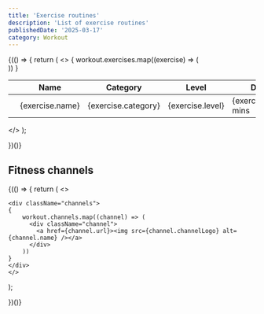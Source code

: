 ```yaml
---
title: 'Exercise routines'
description: 'List of exercise routines'
publishedDate: '2025-03-17'
category: Workout
---
```




{(() => {
  return (
    <>
    <table>
      <thead>
        <tr>
          <th></th>
          <th>Name</th>
          <th>Category</th>
          <th>Level</th>
          <th>Duration</th>
        </tr>
      </thead>
      <tbody>
      {
        workout.exercises.map((exercise) => (
          <tr>
            <td><a href={exercise.url}><Icon name="logos:youtube-icon"/></a></td>
            <td>{exercise.name}</td>
            <td>{exercise.category}</td>
            <td>{exercise.level}</td>
            <td>{exercise.duration} mins</td>              
          </tr>
        ))
      }
      </tbody>
    </table>
    </>
  );

})()}


## Fitness channels


{(() => {
  return (
    <>
    
    <div className="channels">
    {
        workout.channels.map((channel) => (
          <div className="channel"> 
            <a href={channel.url}><img src={channel.channelLogo} alt={channel.name} /></a>          
          </div>
        ))
    }
    </div>
    </>
  );

})()}
